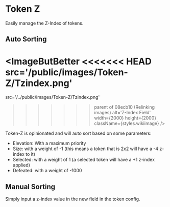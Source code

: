 
# Token Z

Easily manage the Z-Index of tokens.

## Auto Sorting

<ImageButBetter
<<<<<<< HEAD
  src='/public/images/Token-Z/Tzindex.png'
=======
  src='/../public/images/Token-Z/Tzindex.png'
>>>>>>> parent of 08ecb10 (Relinking images)
  alt='Z-Index Field'
  width={2000}
  height={2000}
  className={styles.wikiimage}
/>

Token-Z is opinionated and will auto sort based on some parameters:

- Elevation: With a maximum priority
- Size: with a weight of -1 (this means a token that is 2x2 will have
  a -4 z-index to it)
- Selected: with a weight of 1 (a selected token will have a +1 z-index
  applied)
- Defeated: with a weight of -1000

## Manual Sorting

Simply input a z-index value in the new field in the token config.
